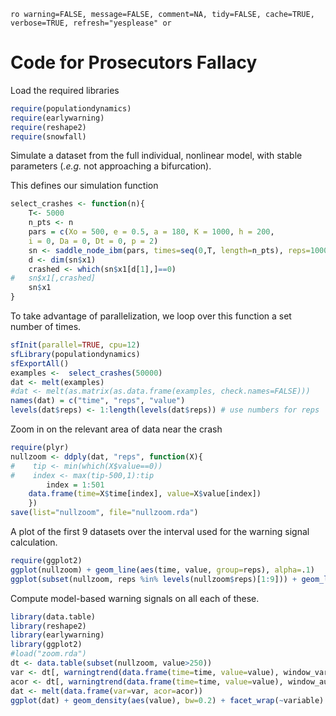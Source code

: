 `ro warning=FALSE, message=FALSE, comment=NA, tidy=FALSE, cache=TRUE, verbose=TRUE, refresh="yesplease" or`

# Code for Prosecutors Fallacy 

Load the required libraries
 
``` r
require(populationdynamics)
require(earlywarning)
require(reshape2)
require(snowfall)
````

Simulate a dataset from the full individual, nonlinear model, with stable parameters (*.e.g.* not approaching a bifurcation).

This defines our simulation function

``` r
select_crashes <- function(n){
	T<- 5000
	n_pts <- n
	pars = c(Xo = 500, e = 0.5, a = 180, K = 1000, h = 200,
    i = 0, Da = 0, Dt = 0, p = 2)
	sn <- saddle_node_ibm(pars, times=seq(0,T, length=n_pts), reps=1000)
	d <- dim(sn$x1)
	crashed <- which(sn$x1[d[1],]==0)
#	sn$x1[,crashed] 
	sn$x1
}
````

To take advantage of parallelization, we loop over this function a set number of times.  

``` r
sfInit(parallel=TRUE, cpu=12)
sfLibrary(populationdynamics)
sfExportAll()
examples <-  select_crashes(50000)
dat <- melt(examples)
#dat <- melt(as.matrix(as.data.frame(examples, check.names=FALSE)))
names(dat) = c("time", "reps", "value")
levels(dat$reps) <- 1:length(levels(dat$reps)) # use numbers for reps
````

Zoom in on the relevant area of data near the crash

``` r
require(plyr)
nullzoom <- ddply(dat, "reps", function(X){
#    tip <- min(which(X$value==0))
#    index <- max(tip-500,1):tip
		index = 1:501
    data.frame(time=X$time[index], value=X$value[index])
    })
save(list="nullzoom", file="nullzoom.rda")
````

A plot of the first 9 datasets over the interval used for the warning signal calculation.

``` r
require(ggplot2)
ggplot(nullzoom) + geom_line(aes(time, value, group=reps), alpha=.1) 
ggplot(subset(nullzoom, reps %in% levels(nullzoom$reps)[1:9])) + geom_line(aes(time, value)) + facet_wrap(~reps, scales="free")
````

Compute model-based warning signals on all each of these.  

``` r
library(data.table)
library(reshape2)
library(earlywarning)
library(ggplot2)
#load("zoom.rda")
dt <- data.table(subset(nullzoom, value>250))
var <- dt[, warningtrend(data.frame(time=time, value=value), window_var), by=reps]$V1
acor <- dt[, warningtrend(data.frame(time=time, value=value), window_autocorr), by=reps]$V1
dat <- melt(data.frame(var=var, acor=acor))
ggplot(dat) + geom_density(aes(value), bw=0.2) + facet_wrap(~variable) + xlim(c(-1, 1))
````


